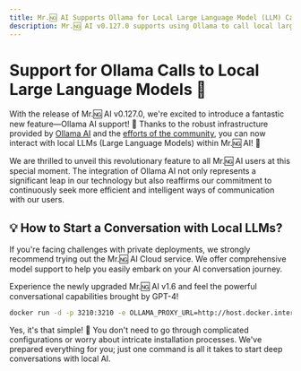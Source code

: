 ```yaml
---
title: Mr.🆖 AI Supports Ollama for Local Large Language Model (LLM) Calls
description: Mr.🆖 AI v0.127.0 supports using Ollama to call local large language models.
---
```


# Support for Ollama Calls to Local Large Language Models 🦙

With the release of Mr.🆖 AI v0.127.0, we're excited to introduce a fantastic new feature—Ollama AI support! 🤯 Thanks to the robust infrastructure provided by [Ollama AI](https://ollama.ai/) and the [efforts of the community](https://github.com/lobehub/lobe-chat/pull/1265), you can now interact with local LLMs (Large Language Models) within Mr.🆖 AI! 🤩

We are thrilled to unveil this revolutionary feature to all Mr.🆖 AI users at this special moment. The integration of Ollama AI not only represents a significant leap in our technology but also reaffirms our commitment to continuously seek more efficient and intelligent ways of communication with our users.

## 💡 How to Start a Conversation with Local LLMs?

If you're facing challenges with private deployments, we strongly recommend trying out the Mr.🆖 AI Cloud service. We offer comprehensive model support to help you easily embark on your AI conversation journey.

Experience the newly upgraded Mr.🆖 AI v1.6 and feel the powerful conversational capabilities brought by GPT-4!

```bash
docker run -d -p 3210:3210 -e OLLAMA_PROXY_URL=http://host.docker.internal:11434/v1 lobehub/lobe-chat
```

Yes, it's that simple! 🤩 You don't need to go through complicated configurations or worry about intricate installation processes. We've prepared everything for you; just one command is all it takes to start deep conversations with local AI.
